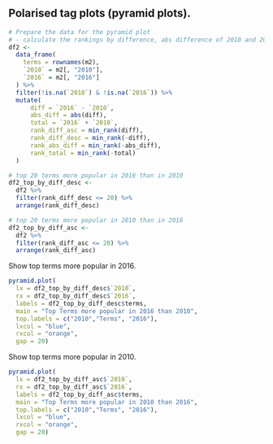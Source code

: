 ## Polarised tag plots (pyramid plots).

```r
# Prepare the data for the pyramid plot
# - calculate the rankings by difference, abs difference of 2010 and 2016 counts
df2 <- 
  data_frame(
    terms = rownames(m2),
    `2010` = m2[, "2010"],
    `2016` = m2[, "2016"]
  ) %>% 
  filter(!is.na(`2010`) & !is.na(`2016`)) %>% 
  mutate(
      diff = `2016` - `2010`,
      abs_diff = abs(diff),
      total = `2016` + `2010`,
      rank_diff_asc = min_rank(diff),
      rank_diff_desc = min_rank(-diff),
      rank_abs_diff = min_rank(-abs_diff),
      rank_total = min_rank(-total)
  )

# top 20 terms more popular in 2016 than in 2010
df2_top_by_diff_desc <- 
  df2 %>% 
  filter(rank_diff_desc <= 20) %>% 
  arrange(rank_diff_desc)

# top 20 terms more popular in 2010 than in 2016
df2_top_by_diff_asc <- 
  df2 %>% 
  filter(rank_diff_asc <= 20) %>% 
  arrange(rank_diff_asc)

```

Show top terms more popular in 2016.

```r
pyramid.plot(
  lx = df2_top_by_diff_desc$`2010`,
  rx = df2_top_by_diff_desc$`2016`,
  labels = df2_top_by_diff_desc$terms,
  main = "Top Terms more popular in 2016 than 2010",
  top.labels = c("2010","Terms", "2016"),
  lxcol = "blue", 
  rxcol = "orange",
  gap = 20)

```

Show top terms more popular in 2010.

```r
pyramid.plot(
  lx = df2_top_by_diff_asc$`2010`,
  rx = df2_top_by_diff_asc$`2016`,
  labels = df2_top_by_diff_asc$terms,
  main = "Top Terms more popular in 2010 than 2016",
  top.labels = c("2010","Terms", "2016"),
  lxcol = "blue", 
  rxcol = "orange",
  gap = 20)
```

